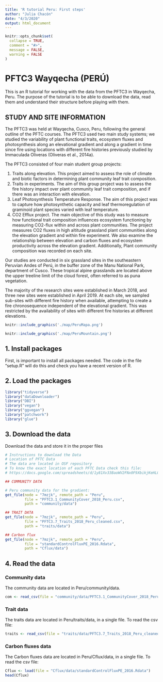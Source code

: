 ```yaml
---
title: 'R tutorial Peru: First steps'
author: "Julia Chacón"
date: "4/3/2020"
output: html_document
---
```


<style>
p.caption {
  font-size: 0.8em;
}
</style>

```r
knitr::opts_chunk$set(
  collapse = TRUE,
  comment = "#>",
  message = FALSE,
  warning = FALSE
)
```

# PFTC3 Wayqecha (PERÚ)

This is an R tutorial for working with the data from the PFTC3 in Wayqecha, Peru. The purpose of the tutorial is to be able to download the data, read them and understand their structure before playing with them.

## STUDY AND SITE INFORMATION

The PFTC3 was held at Wayqecha, Cusco, Peru, following the general outline of the PFTC courses. The PFTC3 used two main study systems; we studied the variability of plant functional traits, ecosystem fluxes and photosynthesis along an elevational gradient and along a gradient in time since fire using locations with different fire histories previously studied by Immaculada Oliveras (Oliveras et al., 2014a).

The PFTC3 consisted of four main student group projects: 

1.    Traits along elevation. This project aimed to assess the role of climate and biotic factors in determining plant community leaf trait composition. 
2.   Traits in experiments. The aim of this group project was to assess the fire history impact over plant community leaf trait composition, and if there was an interaction with elevation.
3.    Leaf Photosynthesis Temperature Response. The aim of this project was to capture how photosynthetic capacity and leaf thermoregulation of graminoid plant species varied with leaf temperature.
4.    CO2 Efflux project. The main objective of this study was to measure how functional trait composition influences ecosystem functioning by measuring CO2-flux within and across plant communities. The project measures CO2 fluxes in high altitude grassland plant communities along the elevation gradient and within fire experiment. We also examine the relationship between elevation and carbon fluxes and ecosystem productivity across the elevation gradient.
Additionally, Plant community composition was recorded on each site. 

Our studies are conducted in six grassland sites in the southeastern Peruvian Andes of Perú, in the buffer zone of the Manu National Park, department of Cusco. These tropical alpine grasslands are located above the upper treeline limit of the cloud forest, often referred to as puna vegetation. 

The majority of the research sites were established in March 2018, and three new sites were established in April 2019. At each site, we sampled sub-sites with different fire history when available, attempting to create a fire chronosequence independent of the elevational gradient. This was restricted by the availability of sites with different fire histories at different elevations.   

```r
knitr::include_graphics('./map/PeruMapa.png')
```

```r
knitr::include_graphics('./map/PeruMountain.png')
```

## 1. Install packages

First, is important to install all packages needed. The code in the file "setup.R" will do this and check you have a recent version of R.

## 2. Load the packages
```r
library("tidyverse")
library("dataDownloader")
library("DBI")
library("vegan")
library("ggvegan")
library("patchwork")
library("glue")
```

## 3. Download the data

Download the data and store it in the proper files

```r
# Instructions to download the Data
# Location of PFTC Data
# The data are located in OSF repository
# To know the exact location of each PFTC Data check this file:
# https://docs.google.com/spreadsheets/d/1y81Xv33BaoWV2FNx0F9XbikjKeHLGNxfmWZ2w4xmISk/edit#gid=0

## COMMUNITY DATA

# Peru community data for the gradient:
get_file(node = "7mzjk", remote_path = "Peru",
         file = "PFTC3.1_CommunityCover_2018_Peru.csv",
         path = "community/data")

## TRAIT DATA
get_file(node = "7mzjk", remote_path = "Peru",
         file = "PFTC3.7_Traits_2018_Peru_cleaned.csv",
         path = "traits/data")

## Carbon flux
get_file(node = "7mzjk", remote_path = "Peru",
         file = "standardControlFluxPE_2016.Rdata",
         path = "Cflux/data")
```

## 4. Read the data

### Community data

The community data are located in Peru/community/data.

```r
com <- read_csv(file = "community/data/PFTC3.1_CommunityCover_2018_Peru.csv")
```
 
### Trait data

The traits data are located in Peru/traits/data, in a single file.
                                                            To read the csv file:
```r
traits <- read_csv(file = "traits/data/PFTC3.7_Traits_2018_Peru_cleaned.csv")
```
                                                         
### Carbon fluxes data

The Carbon fluxes data are located in Peru/Cflux/data, in a single file.
                                                            To read the csv file:
```r
Cflux <- load(file = "Cflux/data/standardControlFluxPE_2016.Rdata")
head(Cflux)
```
                                                   
